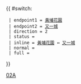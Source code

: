 {{ #switch: {{{format|}}}
  | endpoint1 = [[黃埔花園公共運輸交匯處|黃埔花園]]
  | endpoint2 = [[又一城公共運輸交匯處|又一城]]
  | direction = 2
  | status =
  | inline = [[黃埔花園公共運輸交匯處|黃埔花園]] ↔ [[又一城公共運輸交匯處|又一城]]
  | normal =
  | full =
}}<noinclude>[[Category:九龍專線小巴路線模板|02A]]</noinclude>